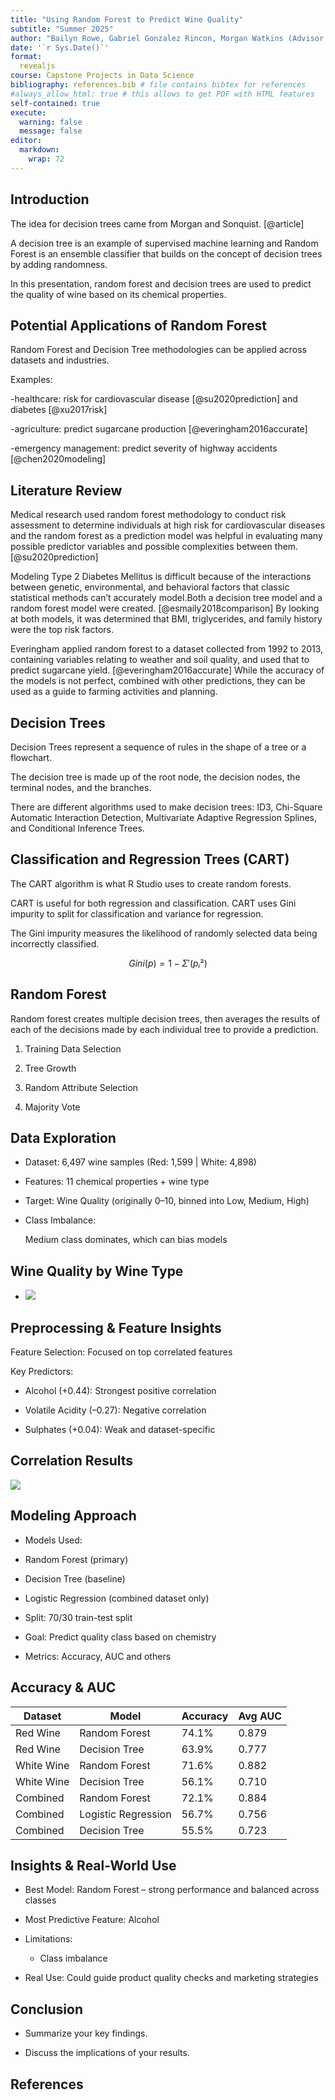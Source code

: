 ```yaml
---
title: "Using Random Forest to Predict Wine Quality"
subtitle: "Summer 2025"
author: "Bailyn Rowe, Gabriel Gonzalez Rincon, Morgan Watkins (Advisor: Dr. Cohen)"
date: '`r Sys.Date()`'
format:
  revealjs
course: Capstone Projects in Data Science
bibliography: references.bib # file contains bibtex for references
#always_allow_html: true # this allows to get PDF with HTML features
self-contained: true
execute: 
  warning: false
  message: false
editor: 
  markdown: 
    wrap: 72
---
```


## Introduction

The idea for decision trees came from Morgan and Sonquist. [@article]

A decision tree is an example of supervised machine learning and Random
Forest is an ensemble classifier that builds on the concept of decision
trees by adding randomness.

In this presentation, random forest and decision trees are used to
predict the quality of wine based on its chemical properties.

## Potential Applications of Random Forest

Random Forest and Decision Tree methodologies can be applied across
datasets and industries.

Examples:

-healthcare: risk for cardiovascular disease [@su2020prediction] and
diabetes [@xu2017risk]

-agriculture: predict sugarcane production [@everingham2016accurate]

-emergency management: predict severity of highway accidents
[@chen2020modeling]

## Literature Review {.smaller}

Medical research used random forest methodology to conduct risk
assessment to determine individuals at high risk for cardiovascular
diseases and the random forest as a prediction model was helpful in
evaluating many possible predictor variables and possible complexities
between them. [@su2020prediction]

Modeling Type 2 Diabetes Mellitus is difficult because of the
interactions between genetic, environmental, and behavioral factors that
classic statistical methods can’t accurately model.Both a decision tree
model and a random forest model were created. [@esmaily2018comparison]
By looking at both models, it was determined that BMI, triglycerides,
and family history were the top risk factors.

Everingham applied random forest to a dataset collected from 1992 to
2013, containing variables relating to weather and soil quality, and
used that to predict sugarcane yield. [@everingham2016accurate] While
the accuracy of the models is not perfect, combined with other
predictions, they can be used as a guide to farming activities and
planning.

## Decision Trees

Decision Trees represent a sequence of rules in the shape of a tree or a
flowchart.

The decision tree is made up of the root node, the decision nodes, the
terminal nodes, and the branches.

There are different algorithms used to make decision trees: ID3,
Chi-Square Automatic Interaction Detection, Multivariate Adaptive
Regression Splines, and Conditional Inference Trees.

## Classification and Regression Trees (CART)

The CART algorithm is what R Studio uses to create random forests.

CART is useful for both regression and classification. CART uses Gini
impurity to split for classification and variance for regression.

The Gini impurity measures the likelihood of randomly selected data
being incorrectly classified.

$$
Gini(p) = 1 - Σ '(pᵢ²)
$$

## Random Forest

Random forest creates multiple decision trees, then averages the results
of each of the decisions made by each individual tree to provide a
prediction.

1.  Training Data Selection

2.  Tree Growth

3.  Random Attribute Selection

4.  Majority Vote

## Data Exploration

-   Dataset: 6,497 wine samples (Red: 1,599 \| White: 4,898)

-   Features: 11 chemical properties + wine type

-   Target: Wine Quality (originally 0–10, binned into Low, Medium,
    High)

-   Class Imbalance:

    Medium class dominates, which can bias models

## Wine Quality by Wine Type

-   ![](Wine_Quality_Class_Dist.jpg)



## Preprocessing & Feature Insights

Feature Selection: Focused on top correlated features

Key Predictors:

-   Alcohol (+0.44): Strongest positive correlation

-   Volatile Acidity (–0.27): Negative correlation

-   Sulphates (+0.04): Weak and dataset-specific

## Correlation Results

![](correlations.jpg)



## Modeling Approach

-   Models Used:

-   Random Forest (primary)

-   Decision Tree (baseline)

-   Logistic Regression (combined dataset only)

-   Split: 70/30 train-test split

-   Goal: Predict quality class based on chemistry

-   Metrics: Accuracy, AUC and others



## Accuracy & AUC

| Dataset    | Model               | Accuracy | Avg AUC |
|------------|---------------------|----------|---------|
| Red Wine   | Random Forest       | 74.1%    | 0.879   |
| Red Wine   | Decision Tree       | 63.9%    | 0.777   |
| White Wine | Random Forest       | 71.6%    | 0.882   |
| White Wine | Decision Tree       | 56.1%    | 0.710   |
| Combined   | Random Forest       | 72.1%    | 0.884   |
| Combined   | Logistic Regression | 56.7%    | 0.756   |
| Combined   | Decision Tree       | 55.5%    | 0.723   |



## Insights & Real-World Use

-   Best Model: Random Forest – strong performance and balanced across
    classes

-   Most Predictive Feature: Alcohol

-   Limitations:

    -   Class imbalance

-   Real Use: Could guide product quality checks and marketing
    strategies



## Conclusion

-   Summarize your key findings.

-   Discuss the implications of your results.

## References
